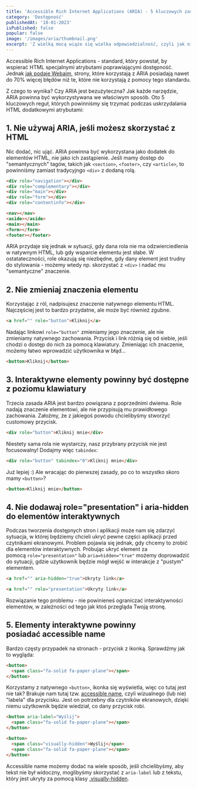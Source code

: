 ```yaml
---
title: 'Accessible Rich Internet Applications (ARIA) - 5 kluczowych zasad'
category: 'Dostępność'
publishedAt: '18-01-2023'
isPublished: false
popular: false
image: '/images/aria/thumbnail.png'
excerpt: 'Z wielką mocą wiąże się wielka odpowiedzialność, czyli jak nie zrobić sobie i innym krzywdy podczas korzystania z atrybutów ARIA'
---
```


Accessible Rich Internet Applications - standard, który powstał, by wspierać HTML specjalnymi atrybutami poprawiającymi dostępność. Jednak [jak podaje Webaim](https://webaim.org/projects/million/#aria), strony, które korzystają z ARIA posiadają nawet do 70% więcej błędów niż te, które nie korzystają z pomocy tego standardu.

Z czego to wynika? Czy ARIA jest bezużyteczna? Jak każde narzędzie, ARIA powinna być wykorzystywana we właściwym sposób. Oto 5 kluczowych reguł, których powinniśmy się trzymać podczas uskrzydalania HTML dodatkowymi atrybutami:

## 1. Nie używaj ARIA, jeśli możesz skorzystać z HTML

Nic dodać, nic ująć. ARIA powinna być wykorzystana jako dodatek do elementów HTML, nie jako ich zastąpienie. Jeśli mamy dostęp do "semantycznych" tagów, takich jak `<section>`, `<footer>`, czy `<article>`, to powinniśmy zamiast tradycyjngo `<div>` z dodaną rolą.

<Highlight variant="error" title="Źle:">

```html
<div role="navigation"></div>
<div role="complementary"></div>
<div role="main"></div>
<div role="form"></div>
<div role="contentinfo"></div>
```

</Highlight>

<Highlight variant="success" title="Dobrze:">

```html
<nav></nav>
<aside></aside>
<main></main>
<form></form>
<footer></footer>
```

</Highlight>

ARIA przydaje się jednak w sytuacji, gdy dana rola nie ma odzwierciedlenia w natywnym HTML, lub gdy wsparcie elementu jest słabe. W ostatateczności, role okazują się niezbędne, gdy dany element jest trudny do stylowania - możemy wtedy np. skorzystać z `<div>` i nadać mu "semantyczne" znaczenie.

## 2. Nie zmieniaj znaczenia elementu

Korzystając z ról, nadpisujesz znaczenie natywnego elementu HTML. Najczęściej jest to bardzo przydatne, ale może być również zgubne.

<Highlight variant="error" title="Źle:">

```html
<a href="" role="button">Kliknij</a>
```

</Highlight>

Nadając linkowi `role="button"` zmieniamy jego znaczenie, ale nie zmieniamy natywnego zachowania. Przycisk i link różnią się od siebie, jeśli chodzi o dostęp do nich za pomocą klawiatury. Zmieniając ich znaczenie, możemy łatwo wprowadzić użytkownika w błąd...

<Highlight variant="success" title="Dobrze:">

```html
<button>Kliknij</button>
```

</Highlight>

<Newsletter />

## 3. Interaktywne elementy powinny być dostępne z poziomu klawiatury

Trzecia zasada ARIA jest bardzo powiązana z poprzednimi dwiema. Role nadają znaczenie elementowi, ale nie przypisują mu prawidłowego zachowania. Założmy, że z jakiegoś powodu chcielibyśmy stworzyć customowy przycisk.

<Highlight variant="error" title="Źle:">

```html
<div role="button">Kliknij mnie</div>
```

</Highlight>

Niestety sama rola nie wystarczy, nasz przybrany przycisk nie jest focusowalny! Dodajmy więc `tabindex`:

<Highlight variant="success" title="Lepiej:">

```html
<div role="button" tabindex="0">Kliknij mnie</div>
```

</Highlight>

Już lepiej :) Ale wracając do pierwszej zasady, po co to wszystko skoro mamy `<button>`?

<Highlight variant="success" title="Dobrze:">

```html
<button>Kliknij mnie</button>
```

</Highlight>

## 4. Nie dodawaj role="presentation" i aria-hidden do elementów interaktywnych

Podczas tworzenia dostępnych stron i aplikacji może nam się zdarzyć sytuacja, w której będziemy chcieli ukryć pewne części aplikacji przed czytnikami ekranowymi. Problem pojawia się jednak, gdy chcemy to zrobić dla elementów interaktywnych. Próbując ukryć element za pomocą `role="presentation"` lub `aria=hidden="true"` możemy doprowadzić do sytuacji, gdzie użytkownik będzie mógł wejść w interakcje z "pustym" elementem.

<Highlight variant="error" title="Źle:">

```html
<a href="" aria-hidden="true">Ukryty link</a>

<a href="" role="presentation">Ukryty link</a>
```

</Highlight>

Rozwiązanie tego problemu - nie powinieneś ograniczać interaktywności elementów, w zależności od tego jak ktoś przegląda Twoją stronę.

## 5. Elementy interaktywne powinny posiadać accessible name

Bardzo częsty przypadek na stronach - przycisk z ikonką. Sprawdźmy jak to wygląda:

<Highlight variant="error" title="Źle:">

```html
<button>
  <span class="fa-solid fa-paper-plane"></span>
</button>
```

</Highlight>

Korzystamy z natywnego `<button>`, ikonka się wyświetla, więc co tutaj jest nie tak? Brakuje nam tutaj tzw. [accessible name](https://www.w3.org/TR/accname-1.1/), czyli wizualnego (lub nie) "labela" dla przycisku. Jest on potrzebny dla czytników ekranowych, dzięki niemu użytkownik będzie wiedział, co dany przycisk robi.

<Highlight variant="success" title="Dobrze:">

```html
<button aria-label="Wyślij">
  <span class="fa-solid fa-paper-plane"></span>
</button>

<button>
  <span class="visually-hidden">Wyślij</span>
  <span class="fa-solid fa-paper-plane"></span>
</button>
```

</Highlight>

Accessible name możemy dodać na wiele sposób, jeśli chcielibyśmy, aby tekst nie był widoczny, moglibyśmy skorzystać z `aria-label` lub z tekstu, który jest ukryty za pomocą klasy [.visually-hidden](https://www.a11yproject.com/posts/how-to-hide-content/).
